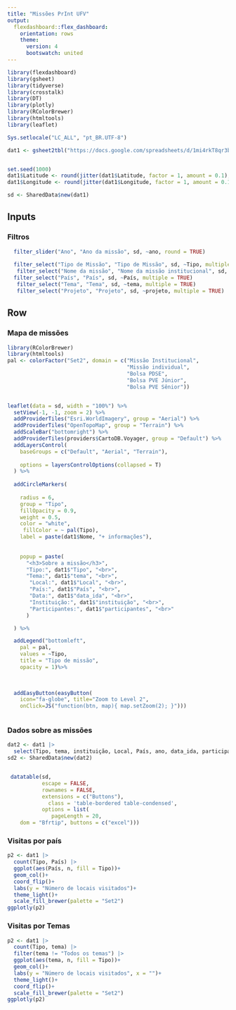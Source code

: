 ```yaml
---
title: "Missões PrInt UFV"
output: 
  flexdashboard::flex_dashboard:
    orientation: rows
    theme: 
      version: 4
      bootswatch: united
---
```



```r
library(flexdashboard)
library(gsheet)
library(tidyverse)
library(crosstalk)
library(DT)
library(plotly)
library(RColorBrewer)
library(htmltools)
library(leaflet)

Sys.setlocale("LC_ALL", "pt_BR.UTF-8")

dat1 <- gsheet2tbl("https://docs.google.com/spreadsheets/d/1mi4rkT8qr3b-5JlB4ZF9TNE6N3AKWjlLlZ2UqOVYkGw/edit?usp=sharing")


set.seed(1000)
dat1$Latitude <- round(jitter(dat1$Latitude, factor = 1, amount = 0.1), 4)
dat1$Longitude <- round(jitter(dat1$Longitude, factor = 1, amount = 0.1), 4)

sd <- SharedData$new(dat1)
```



Inputs {.sidebar}
-------------------------------------

### Filtros

```r

  filter_slider("Ano", "Ano da missão", sd, ~ano, round = TRUE)
  
  filter_select("Tipo de Missão", "Tipo de Missão", sd, ~Tipo, multiple = TRUE)
   filter_select("Nome da missão", "Nome da missão institucional", sd, ~missao_nome, multiple = TRUE)
  filter_select("País", "País", sd, ~País, multiple = TRUE)
   filter_select("Tema", "Tema", sd, ~tema, multiple = TRUE)
   filter_select("Projeto", "Projeto", sd, ~projeto, multiple = TRUE)
```


Row {.tabset .tabset-fade}
-------------------------------------
    
### <i class="fa fa-map" aria-hidden="true"></i> Mapa de missões
    
```r

library(RColorBrewer)
library(htmltools)
pal <- colorFactor("Set2", domain = c("Missão Institucional", 
                                      "Missão individual",
                                      "Bolsa PDSE",
                                      "Bolsa PVE Júnior",
                                      "Bolsa PVE Sênior"))


leaflet(data = sd, width = "100%") %>%
  setView(-1, -1, zoom = 2) %>%
  addProviderTiles("Esri.WorldImagery", group = "Aerial") %>%
  addProviderTiles("OpenTopoMap", group = "Terrain") %>%
  addScaleBar("bottomright") %>%
  addProviderTiles(providers$CartoDB.Voyager, group = "Default") %>%
  addLayersControl(
    baseGroups = c("Default", "Aerial", "Terrain"),
    
    options = layersControlOptions(collapsed = T)
  ) %>%
  
  addCircleMarkers(
  
    radius = 6,
    group = "Tipo",
    fillOpacity = 0.9,
    weight = 0.5,
    color = "white",
     fillColor = ~ pal(Tipo),
    label = paste(dat1$Nome, "+ informações"),
  
    
    popup = paste(
      "<h3>Sobre a missão</h3>",
      "Tipo:", dat1$"Tipo", "<br>",
      "Tema:", dat1$"tema", "<br>",
       "Local:", dat1$"Local", "<br>",
       "País:", dat1$"País", "<br>",
       "Data:", dat1$"data_ida", "<br>",
       "Instituição:", dat1$"instituição", "<br>",
       "Participantes:", dat1$"participantes", "<br>"
      )

  ) %>%

  addLegend("bottomleft",
    pal = pal,
    values = ~Tipo,
    title = "Tipo de missão",
    opacity = 1)%>%
    
 

  addEasyButton(easyButton(
    icon="fa-globe", title="Zoom to Level 2",
    onClick=JS("function(btn, map){ map.setZoom(2); }"))) 



```
   

### <i class="fa fa-table" aria-hidden="true"></i> Dados sobre as missões

```r
dat2 <- dat1 |> 
  select(Tipo, tema, instituição, Local, País, ano, data_ida, participantes)
sd2 <- SharedData$new(dat2)


 datatable(sd, 
           escape = FALSE,
           rownames = FALSE,
           extensions = c("Buttons"),
             class = 'table-bordered table-condensed',
           options = list(
              pageLength = 20,
    dom = "Bfrtip", buttons = c("excel")))


```   
 


### <i class="fa fa-bar-chart" aria-hidden="true"></i> Visitas por país

```r
p2 <- dat1 |> 
  count(Tipo, País) |> 
  ggplot(aes(País, n, fill = Tipo))+
  geom_col()+
  coord_flip()+
  labs(y = "Número de locais visitados")+
  theme_light()+
  scale_fill_brewer(palette = "Set2")
ggplotly(p2)
```



### <i class="fa fa-bar-chart" aria-hidden="true"></i> Visitas por Temas


```r
p2 <- dat1 |> 
  count(Tipo, tema) |> 
  filter(tema != "Todos os temas") |> 
  ggplot(aes(tema, n, fill = Tipo))+
  geom_col()+
  labs(y = "Número de locais visitados", x = "")+
  theme_light()+
  coord_flip()+
  scale_fill_brewer(palette = "Set2")
ggplotly(p2)
```




